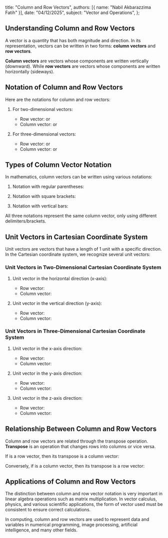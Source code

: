   title: "Column and Row Vectors",
  authors: [{ name: "Nabil Akbarazzima Fatih" }],
  date: "04/12/2025",
  subject: "Vector and Operations",
};

## Understanding Column and Row Vectors

A vector is a quantity that has both magnitude and direction. In its representation, vectors can be written in two forms: **column vectors** and **row vectors**.

**Column vectors** are vectors whose components are written vertically (downward). While **row vectors** are vectors whose components are written horizontally (sideways).

## Notation of Column and Row Vectors

Here are the notations for column and row vectors:

1. For two-dimensional vectors:

   - Row vector: <InlineMath math="(3 \; 4)" /> or <InlineMath math="[3 \; 4]" />
   - Column vector: <InlineMath math="\begin{pmatrix} 3 \\ 4 \end{pmatrix}" /> or <InlineMath math="\begin{bmatrix} 3 \\ 4 \end{bmatrix}" />

2. For three-dimensional vectors:
   - Row vector: <InlineMath math="(2 \; 1 \; 3)" /> or <InlineMath math="[2 \; 1 \; 3]" />
   - Column vector: <InlineMath math="\begin{pmatrix} 2 \\ 1 \\ 3 \end{pmatrix}" /> or <InlineMath math="\begin{bmatrix} 2 \\ 1 \\ 3 \end{bmatrix}" />

## Types of Column Vector Notation

In mathematics, column vectors can be written using various notations:

1. Notation with regular parentheses:

   <BlockMath math="\begin{pmatrix} 2 \\ 1 \\ 3 \end{pmatrix}" />

2. Notation with square brackets:

   <BlockMath math="\begin{bmatrix} 2 \\ 1 \\ 3 \end{bmatrix}" />

3. Notation with vertical bars:

   <BlockMath math="\begin{vmatrix} 2 \\ 1 \\ 3 \end{vmatrix}" />

All three notations represent the same column vector, only using different delimiters/brackets.

## Unit Vectors in Cartesian Coordinate System

Unit vectors are vectors that have a length of 1 unit with a specific direction. In the Cartesian coordinate system, we recognize several unit vectors:

### Unit Vectors in Two-Dimensional Cartesian Coordinate System

1. Unit vector in the horizontal direction (x-axis):

   - Row vector: <InlineMath math="(1 \; 0)" />
   - Column vector: <InlineMath math="\begin{pmatrix} 1 \\ 0 \end{pmatrix}" />

2. Unit vector in the vertical direction (y-axis):
   - Row vector: <InlineMath math="(0 \; 1)" />
   - Column vector: <InlineMath math="\begin{pmatrix} 0 \\ 1 \end{pmatrix}" />

### Unit Vectors in Three-Dimensional Cartesian Coordinate System

1. Unit vector in the x-axis direction:

   - Row vector: <InlineMath math="(1 \; 0 \; 0)" />
   - Column vector: <InlineMath math="\begin{pmatrix} 1 \\ 0 \\ 0 \end{pmatrix}" />

2. Unit vector in the y-axis direction:

   - Row vector: <InlineMath math="(0 \; 1 \; 0)" />
   - Column vector: <InlineMath math="\begin{pmatrix} 0 \\ 1 \\ 0 \end{pmatrix}" />

3. Unit vector in the z-axis direction:
   - Row vector: <InlineMath math="(0 \; 0 \; 1)" />
   - Column vector: <InlineMath math="\begin{pmatrix} 0 \\ 0 \\ 1 \end{pmatrix}" />

## Relationship Between Column and Row Vectors

Column and row vectors are related through the transpose operation. **Transpose** is an operation that changes rows into columns or vice versa.

If <InlineMath math="\vec{a} = (a_1 \; a_2 \; \ldots \; a_n)" /> is a row vector, then its transpose is a column vector:

<BlockMath math="\vec{a}^T = \begin{pmatrix} a_1 \\ a_2 \\ \vdots \\ a_n \end{pmatrix}" />

Conversely, if <InlineMath math="\vec{b} = \begin{pmatrix} b_1 \\ b_2 \\ \vdots \\ b_m \end{pmatrix}" /> is a column vector, then its transpose is a row vector:

<BlockMath math="\vec{b}^T = (b_1 \; b_2 \; \ldots \; b_m)" />

## Applications of Column and Row Vectors

The distinction between column and row vector notation is very important in linear algebra operations such as matrix multiplication. In vector calculus, physics, and various scientific applications, the form of vector used must be consistent to ensure correct calculations.

In computing, column and row vectors are used to represent data and variables in numerical programming, image processing, artificial intelligence, and many other fields.
